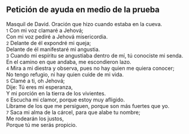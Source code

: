 == Petición de ayuda en medio de la prueba ==

Masquil de David. Oración que hizo cuando estaba en la cueva.<br>
{{anchor|1}} <small>1</small> Con mi voz clamaré a Jehová;<br>
Con mi voz pediré a Jehová misericordia.<br>
{{anchor|2}} <small>2</small> Delante de él expondré mi queja;<br>
Delante de él manifestaré mi angustia.<br>
{{anchor|3}} <small>3</small> Cuando mi espíritu se angustiaba dentro de mí, tú conociste mi senda.<br>
En el camino en que andaba, me escondieron lazo.<br>
{{anchor|4}} <small>4</small> Mira a mi diestra y observa, pues no hay quien me quiera conocer;<br>
No tengo refugio, ni hay quien cuide de mi vida.<br>
{{anchor|5}} <small>5</small> Clamé a ti, oh Jehová;<br>
Dije: Tú eres mi esperanza,<br>
Y mi porción en la tierra de los vivientes.<br>
{{anchor|6}} <small>6</small> Escucha mi clamor, porque estoy muy afligido.<br>
Líbrame de los que me persiguen, porque son más fuertes que yo.<br>
{{anchor|7}} <small>7</small> Saca mi alma de la cárcel, para que alabe tu nombre;<br>
Me rodearán los justos,<br>
Porque tú me serás propicio.<br>
